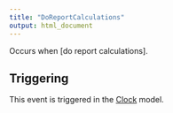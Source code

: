 ```yaml
---
title: "DoReportCalculations"
output: html_document
---
```



Occurs when [do report calculations].

## Triggering

This event is triggered in the [Clock](/docs/Models/Clock.qmd) model.
